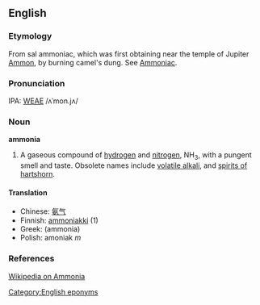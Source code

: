 ==English==
===Etymology===
From sal ammoniac, which was first  obtaining near the temple of Jupiter [[w:Ammon|Ammon]], by burning  camel's dung.  See [[Ammoniac]].

===Pronunciation===
IPA: [[WEAE]] /ʌˈmon.jʌ/

===Noun===
'''ammonia'''

#{{chemistry}} A gaseous compound of [[hydrogen]] and [[nitrogen]], NH<sub>3</sub>, with a pungent smell and taste.  Obsolete names include [[volatile alkali]], and [[spirits of hartshorn]].
<!-- material copied from Webster's Revised Unabridged Dictionary (1913) -->

====Translation====
*Chinese: [[氨气]]
*Finnish: [[ammoniakki]] (1)
*Greek: (ammonia)
*Polish: amoniak ''m''

===References===
[[w:Ammonia|Wikipedia on Ammonia]]

[[Category:English eponyms]]